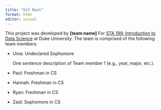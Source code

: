 ```yaml
---
title: "Git Real"
format: html
editor: visual
---
```


This project was developed by **\[team name\]** For [STA 199: Introduction to Data Science](https://sta199-f22-1.github.io/) at Duke University. The team is comprised of the following team members.

-   Uma: Undeclared Sophomore

    One sentence description of Team member 1 (e.g., year, major, etc.).

-   Paul: Freshman in CS

-   Hannah: Freshman in CS

-   Ryan: Freshman in CS

-   Zaid: Sophomore in CS
